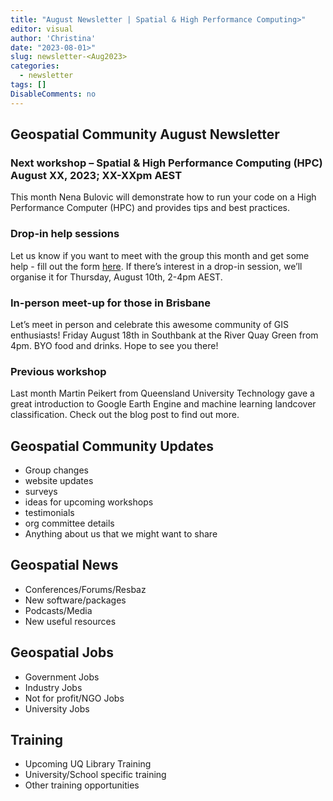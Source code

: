 ```yaml
---
title: "August Newsletter | Spatial & High Performance Computing>"
editor: visual
author: 'Christina'
date: "2023-08-01>"
slug: newsletter-<Aug2023>
categories:
  - newsletter
tags: []
DisableComments: no
---
```


## Geospatial Community August Newsletter

### Next workshop -- Spatial & High Performance Computing (HPC) August XX, 2023; XX-XXpm AEST

This month Nena Bulovic will demonstrate how to run your code on a High Performance Computer (HPC) and provides tips and best practices.

### Drop-in help sessions

Let us know if you want to meet with the group this month and get some help - fill out the form [here](https://docs.google.com/forms/d/1Kwc3T2l2UcM-EnHWsz8kuakGVZ704ZVnmdXglgb2rhk/edit). If there's interest in a drop-in session, we'll organise it for Thursday, August 10th, 2-4pm AEST.

### In-person meet-up for those in Brisbane

Let's meet in person and celebrate this awesome community of GIS enthusiasts! Friday August 18th in Southbank at the River Quay Green from 4pm. BYO food and drinks. Hope to see you there!

### Previous workshop

Last month Martin Peikert from Queensland University Technology gave a great introduction to Google Earth Engine and machine learning landcover classification. Check out the blog post to find out more.

## Geospatial Community Updates

<Optional Section about our community>

-   Group changes
-   website updates
-   surveys
-   ideas for upcoming workshops
-   testimonials
-   org committee details
-   Anything about us that we might want to share

## Geospatial News

<Optional section covering broader geospatial news>

-   Conferences/Forums/Resbaz
-   New software/packages
-   Podcasts/Media
-   New useful resources

## Geospatial Jobs

<Optional section listing geospatial job vacancies>

-   Government Jobs
-   Industry Jobs
-   Not for profit/NGO Jobs
-   University Jobs

## Training

<Optional section on GeoSpatial training opportunities>

-   Upcoming UQ Library Training
-   University/School specific training
-   Other training opportunities
